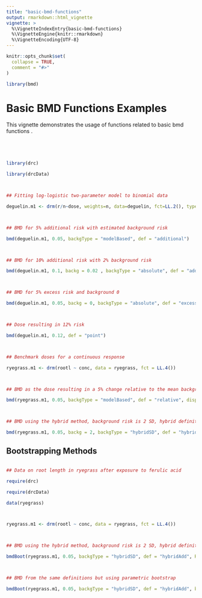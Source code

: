 ```yaml
---
title: "basic-bmd-functions"
output: rmarkdown::html_vignette
vignette: >
  %\VignetteIndexEntry{basic-bmd-functions}
  %\VignetteEngine{knitr::rmarkdown}
  %\VignetteEncoding{UTF-8}
---
```


```r
knitr::opts_chunk$set(
  collapse = TRUE,
  comment = "#>"
)
```

```r
library(bmd)
```

# Basic BMD Functions Examples

This vignette demonstrates the usage of functions related to 
basic bmd functions
.
```r




library(drc)

library(drcData)



## Fitting log-logistic two-parameter model to binomial data

deguelin.m1 <- drm(r/n~dose, weights=n, data=deguelin, fct=LL.2(), type="binomial")



## BMD for 5% additional risk with estimated background risk

bmd(deguelin.m1, 0.05, backgType = "modelBased", def = "additional")



## BMD for 10% additional risk with 2% background risk

bmd(deguelin.m1, 0.1, backg = 0.02 , backgType = "absolute", def = "additional")



## BMD for 5% excess risk and background 0

bmd(deguelin.m1, 0.05, backg = 0, backgType = "absolute", def = "excess")



## Dose resulting in 12% risk

bmd(deguelin.m1, 0.12, def = "point")



## Benchmark doses for a continuous response

ryegrass.m1 <- drm(rootl ~ conc, data = ryegrass, fct = LL.4())



## BMD as the dose resulting in a 5% change relative to the mean background level

bmd(ryegrass.m1, 0.05, backgType = "modelBased", def = "relative", display = TRUE)



## BMD using the hybrid method, background risk is 2 SD, hybrid definition using excess risk

bmd(ryegrass.m1, 0.05, backg = 2, backgType = "hybridSD", def = "hybridAdd", display = TRUE)


```




## Bootstrapping Methods

```r

## Data on root length in ryegrass after exposure to ferulic acid

require(drc)

require(drcData)

data(ryegrass)



ryegrass.m1 <- drm(rootl ~ conc, data = ryegrass, fct = LL.4())



## BMD using the hybrid method, background risk is 2 SD, hybrid definition using excess risk

bmdBoot(ryegrass.m1, 0.05, backgType = "hybridSD", def = "hybridAdd", R = 50)



## BMD from the same definitions but using parametric bootstrap

bmdBoot(ryegrass.m1, 0.05, backgType = "hybridSD", def = "hybridAdd", bootType="parametric",R = 50)



```

